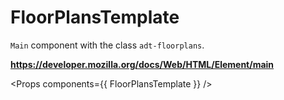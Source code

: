<!-- Packages -->

<!-- Components -->

# FloorPlansTemplate

`Main` component with the class `adt-floorplans`.

**https://developer.mozilla.org/docs/Web/HTML/Element/main**

<Props components={{ FloorPlansTemplate }} />

<Preview id='adt-floorplans-preview'>
  <FloorPlansTemplate />
</Preview>